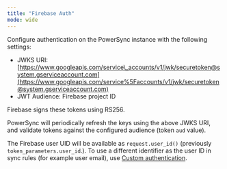 ```yaml
---
title: "Firebase Auth"
mode: wide
---
```


Configure authentication on the PowerSync instance with the following settings:

* JWKS URI: [https://www.googleapis.com/service\_accounts/v1/jwk/securetoken@system.gserviceaccount.com](https://www.googleapis.com/service%5Faccounts/v1/jwk/securetoken@system.gserviceaccount.com)
* JWT Audience: Firebase project ID

Firebase signs these tokens using RS256.

PowerSync will periodically refresh the keys using the above JWKS URI, and validate tokens against the configured audience (token `aud` value).

The Firebase user UID will be available as `request.user_id()` (previously `token_parameters.user_id`.). To use a different identifier as the user ID in sync rules (for example user email), use [Custom authentication](/usage/installation/authentication-setup/custom).
